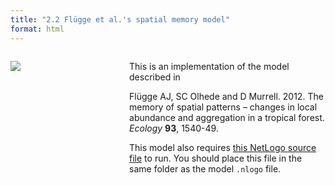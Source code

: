 ```yaml
---
title: "2.2 Flügge et al.'s spatial memory model"
format: html
---
```


:::: {.columns}
::: {.column width=35%}
[![](2.2-flugge-2012-spatial-bd.png)](2.2-flugge-2012-spatial-bd-noR.nlogo)
:::

::: {.column width=65%}
This is an implementation of the model described in

Flügge AJ, SC Olhede and D Murrell. 2012. The memory of spatial patterns – changes in local abundance and aggregation in a tropical forest. _Ecology_ **93**, 1540-49.

This model also requires [this NetLogo source file](distributions.nls) to run. You should place this file in the same folder as the model `.nlogo` file.
:::
::::